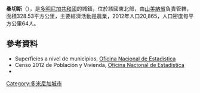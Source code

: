 {{Coord|19|13|48|N|69|37|12|W|display=title}}

'''桑切斯'''（{{lang-es|Sánchez}}），是[[多明尼加共和國|多明尼加共和國]]的城鎮，位於該國東北部，由[[山美納省|山美納省]]負責管轄，面積328.53平方公里，主要經濟活動是農業，2012年人口20,865，人口密度每平方公里64人。

==參考資料==
*Superficies a nivel de municipios, [https://web.archive.org/web/20090417021712/http://one.gob.do/index.php?option=com_content&task=view&id=63&Itemid=283 Oficina Nacional de Estadistica]
*Censo 2012 de Población y Vivienda, [http://one.gob.do/ Oficina Nacional de Estadistica]
*{{cite book
  | last = Vega
  | first = Bernardo
  | title = Breve historia de Samaná
  | publisher = Fundación Cultural Dominicana
  | year = 2004
  | location = Santo Domingo
  | language = es
  | isbn = 9993427063}}

{{DominicanRepublic-geo-stub}}
[[Category:多米尼加城市|Category:多米尼加城市]]